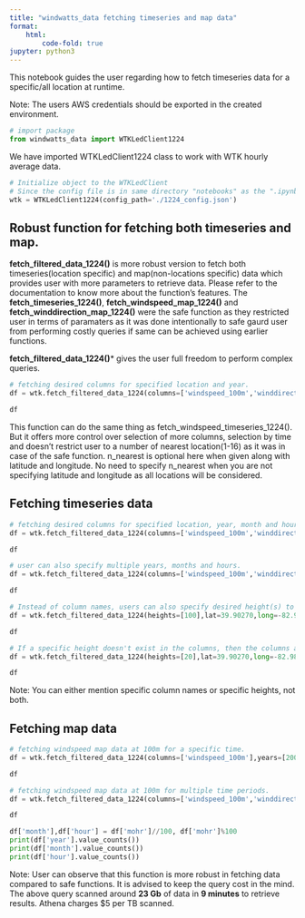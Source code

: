 ```yaml
---
title: "windwatts_data fetching timeseries and map data"
format:
    html:
        code-fold: true
jupyter: python3
---
```


This notebook guides the user regarding how to fetch timeseries data for a specific/all location at runtime.

Note: The users AWS credentials should be exported in the created environment.

```python
# import package
from windwatts_data import WTKLedClient1224
```

We have imported WTKLedClient1224 class to work with WTK hourly average data.

```python
# Initialize object to the WTKLedClient
# Since the config file is in same directory "notebooks" as the ".ipynb" file, the below config path works.
wtk = WTKLedClient1224(config_path='./1224_config.json')
```
## Robust function for fetching both timeseries and map.

**fetch_filtered_data_1224()** is more robust version to fetch both timeseries(location specific) and map(non-locations specific) data which provides user with more parameters to retrieve data.
Please refer to the documentation to know more about the function's features.
The **fetch_timeseries_1224()**, **fetch_windspeed_map_1224()** and **fetch_winddirection_map_1224()** were the safe function as they restricted user in terms of paramaters as it was done intentionally to safe gaurd user from performing costly queries if same can be achieved using earlier functions.

**fetch_filtered_data_1224()*** gives the user full freedom to perform complex queries.

```python
# fetching desired columns for specified location and year.
df = wtk.fetch_filtered_data_1224(columns=['windspeed_100m','winddirection_100m','mohr'],lat=39.90270,long=-82.98916,years=[2001],n_nearest=2)
```

```python
df
```

This function can do the same thing as fetch_windspeed_timeseries_1224(). But it offers more control over selection of more columns, selection by time and doesn't restrict user to a number of nearest location(1-16) as it was in case of the safe function. n_nearest is optional here when given along with latitude and longitude. No need to specify n_nearest when you are not specifying latitude and longitude as all locations will be considered.

## Fetching timeseries data
```python
# fetching desired columns for specified location, year, month and hour.
df = wtk.fetch_filtered_data_1224(columns=['windspeed_100m','winddirection_100m','mohr'],lat=39.90270,long=-82.98916,years=[2001],months=[2],hours=[12])
```

```python
df
```

```python
# user can also specify multiple years, months and hours.
df = wtk.fetch_filtered_data_1224(columns=['windspeed_100m','winddirection_100m','mohr'],lat=39.90270,long=-82.98916,years=[2001],months=[2,3],hours=[12,1],n_nearest=2)
```


```python
df
```


```python
# Instead of column names, users can also specify desired height(s) to extract columns specific to a height(s).
df = wtk.fetch_filtered_data_1224(heights=[100],lat=39.90270,long=-82.98916,years=[2001,2002],months=[2],hours=[12])
```


```python
df
```

```python
# If a specific height doesn't exist in the columns, then the columns adjacent to the given height values will be returned. Columns with height 20m doesn't exist in the data.
df = wtk.fetch_filtered_data_1224(heights=[20],lat=39.90270,long=-82.98916,years=[2001,2002],months=[2],hours=[12])
```

```python
df
```
Note: You can either mention specific column names or specific heights, not both.

## Fetching map data
```python
# fetching windspeed map data at 100m for a specific time.
df = wtk.fetch_filtered_data_1224(columns=['windspeed_100m'],years=[2001],months=[2],hours=[12])
```

```python
df
```

```python
# fetching windspeed map data at 100m for multiple time periods.
df = wtk.fetch_filtered_data_1224(columns=['windspeed_100m','winddirection_100m','mohr','year'],years=[2001,2002],months=[2,4],hours=[12,15])
```

```python
df
```

```python
df['month'],df['hour'] = df['mohr']//100, df['mohr']%100
print(df['year'].value_counts())
print(df['month'].value_counts())
print(df['hour'].value_counts())
```

Note: User can observe that this function is more robust in fetching data compared to safe functions. It is advised to keep the query cost in the mind. The above query scanned around **23 Gb** of data in **9 minutes** to retrieve results. Athena charges $5 per TB scanned.